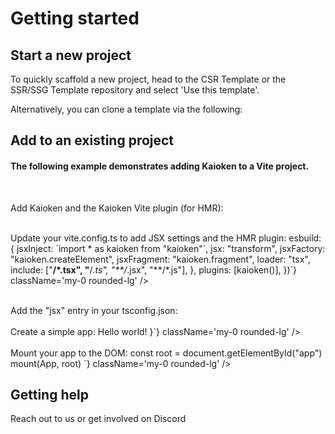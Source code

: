 
# Getting started

<h2 id="start-a-new-project">Start a new project</h2>

To quickly scaffold a new project, head to the <ExternalLink href="https://github.com/CrimsonChi/kaioken-csr-template.git">CSR Template</ExternalLink>
or the <ExternalLink href="https://github.com/CrimsonChi/kaioken-ssr-template.git">SSR/SSG Template</ExternalLink> repository
and select 'Use this template'.

<span>Alternatively, you can clone a template via the following:</span>
<div className="not-prose">
  <GitCloneCode />
</div>

<h2 id="add-to-an-existing-project">Add to an existing project</h2>
<h4>The following example demonstrates adding Kaioken to a Vite project.</h4>

<br />

<span>Add Kaioken and the Kaioken Vite plugin (for HMR):</span>
<div className="no-prose">
  <CodeBlock
    lang="bash"
    className="my-0 rounded-lg"
    code={`pnpm add kaioken
pnpm add vite-plugin-kaioken -D`}
  />
</div>

<br />

<div className="no-prose">
  <span>Update your vite.config.ts to add JSX settings and the HMR plugin:</span>
  <CodeBlock
   lang="ts"
   code={`import { defineConfig } from "vite"

  esbuild: {
    jsxInject: \`import * as kaioken from "kaioken"\`,
    jsx: "transform",
    jsxFactory: "kaioken.createElement",
    jsxFragment: "kaioken.fragment",
    loader: "tsx",
    include: ["**/*.tsx", "**/*.ts", "**/*.jsx", "**/*.js"],
  },
  plugins: [kaioken()],
})`} className='my-0 rounded-lg' />
</div>

<br />

<div className="no-prose">
  <span>Add the "jsx" entry in your tsconfig.json:</span>
  <CodeBlock
    lang="ts"
    code={`{
  "compilerOptions": {
    ...
    "jsx": "preserve"
    ...
  }
}`}
    className="my-0 rounded-lg"
  />
</div>

<br />

<div className="no-prose">
  <span>Create a simple app:</span>
  <CodeBlock 
    lang="jsx"
    code={`export function App() {
  return <h1>Hello world!</h1>
}`} className='my-0 rounded-lg' />

</div>

<br />

<div className="no-prose">
  <span>Mount your app to the DOM:</span>
  <CodeBlock 
    lang="jsx"
    code={`import { mount } from "kaioken"

const root = document.getElementById("app")
mount(App, root)
`} className='my-0 rounded-lg' />

</div>

<h2 id="getting-help">Getting help</h2>

Reach out to us or get involved on <ExternalLink href="https://discord.com/channels/1206182768342597684/1210408910159351818">Discord</ExternalLink>

